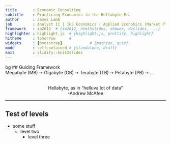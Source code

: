 ```yaml
---
title       : Economic Consulting
subtitle    : Practicing Economics in the Hellabyte Era
author      : James Lamb
job         : Analyst II | IHS Economics | Applied Economics |Market Planning & Consulting
framework   : io2012  # {io2012, html5slides, shower, dzslides, ...}
highlighter : highlight.js  # {highlight.js, prettify, highlight}
hitheme     : tomorrow      # 
widgets     : [bootstrap]            # {mathjax, quiz}
mode        : selfcontained # {standalone, draft}
knit        : slidify::knit2slides
--- 
```


{bg: Lavender}

## Guiding Framework
</br>
Megabyte (MB) &#10137; Gigabyte (GB) &#10137; Terabyte (TB) &#10137; Petabyte (PB) &#10137; ... 
   
</br>
<center>Hellabyte, as in "helluva lot of data" </center>

<center>     -Andrew McAfee </center>

---

## Test of levels

- some stuff
    - level two
        - level three




